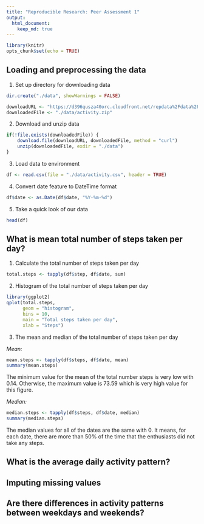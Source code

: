 ```yaml
---
title: "Reproducible Research: Peer Assessment 1"
output: 
  html_document:
    keep_md: true
---
```


```r
library(knitr)
opts_chunk$set(echo = TRUE)
```


## Loading and preprocessing the data
1. Set up directory for downloading data
```r
dir.create("./data", showWarnings = FALSE)

downloadURL <- "https://d396qusza40orc.cloudfront.net/repdata%2Fdata%2Factivity.zip"
downloadedFile <- "./data/activity.zip"
```

2. Download and unzip data
```r
if(!file.exists(downloadedFile)) {
    download.file(downloadURL, downloadedFile, method = "curl")
    unzip(downloadedFile, exdir = "./data")
}
```

3. Load data to environment
```r
df <- read.csv(file = "./data/activity.csv", header = TRUE)
```

4. Convert date feature to DateTime format
```r
df$date <- as.Date(df$date, "%Y-%m-%d")
```

5. Take a quick look of our data
```r
head(df)
```


## What is mean total number of steps taken per day?
1. Calculate the total number of steps taken per day
```r
total.steps <- tapply(df$step, df$date, sum)
```

2. Histogram of the total number of steps taken per day
```r
library(ggplot2)
qplot(total.steps,
      geom = "histogram",
      bins = 10,
      main = "Total steps taken per day",
      xlab = "Steps")
```

3. The mean and median of the total number of steps taken per day

*Mean:*
```r
mean.steps <- tapply(df$steps, df$date, mean)
summary(mean.steps)
```
The minimum value for the mean of the total number steps is very low with 0.14. Otherwise, the maximum value is 73.59 which is very high value for this figure.

*Median:*
```r
median.steps <- tapply(df$steps, df$date, median)
summary(median.steps)
```

The median values for all of the dates are the same with 0. 
It means, for each date, there are more than 50% of the time that the enthusiasts did not take any steps.


## What is the average daily activity pattern?



## Imputing missing values



## Are there differences in activity patterns between weekdays and weekends?
